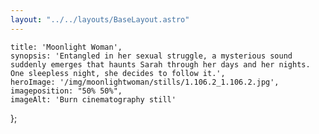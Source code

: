 ```yaml
---
layout: "../../layouts/BaseLayout.astro"
---
```

    title: 'Moonlight Woman',
    synopsis: 'Entangled in her sexual struggle, a mysterious sound suddenly emerges that haunts Sarah through her days and her nights. One sleepless night, she decides to follow it.',
    heroImage: '/img/moonlightwoman/stills/1.106.2_1.106.2.jpg',
    imageposition: "50% 50%",
    imageAlt: 'Burn cinematography still'    
};

<ProjectHero title={meta.title} synopsis={meta.synopsis} heroImage={meta.heroImage} alt={meta.imageAlt} imageposition={meta.imageposition} />

<section class="hero">
    <div class="hero-content" data-te-lightbox-init>  
        <ContentPicture image="/img/moonlightwoman/stills/1.11.1_1.11.1.jpg" alt={meta.imageAlt} />
    </div>
</section>

<section class="hero" >
    <div id="credits" class="hero-content grid grid-cols-2 gap-2 text-base-200">            
        <CreditsItem crewfunction="Director" crewname="Griet Elsen" />
        <CreditsItem crewfunction="Cast" crewname="Yentl Gijbels" />
        <CreditsItem crewfunction="" crewname="Ramon Mahieu" />
        <CreditsItem crewfunction="Assistant Director" crewname="Frank van den Bogaart" />
        <CreditsItem crewfunction="Cinematographer" crewname="Victor Maes" />
        <CreditsItem crewfunction="1st Assistant Camera" crewname="Giel Dhaenen" />
        <CreditsItem crewfunction="" crewname="Jan-Willem Rouwhorst" />
        <CreditsItem crewfunction="2nd Assistant Camera" crewname="Fenna Maas" />
        <CreditsItem crewfunction="" crewname="Quinten Hazebroek" />
        <CreditsItem crewfunction="Gaffer" crewname="Felix Ryckebusch" />
        <CreditsItem crewfunction="" crewname="Dieter Roelens" />
        <CreditsItem crewfunction="Best boy" crewname="Wouter van Achte" />
        <CreditsItem crewfunction="" crewname="Korneel Moeyaert" />
        <CreditsItem crewfunction="Electro" crewname="Lino De Koninck" />
        <CreditsItem crewfunction="" crewname="Kasper Lerno" />
        <CreditsItem crewfunction="Grip" crewname="Gilles Matthys" />
        <CreditsItem crewfunction="" crewname="Matthijs van der Burgt" />
    </div>  
</section>

<section class="hero">
    <div class="hero-content grid grid-cols-1 md:grid-cols-2 gap-3" data-te-lightbox-init>    
        <ContentPicture image="/img/moonlightwoman/stills/1.93.1_1.93.1.jpg" alt={meta.imageAlt} />
        <ContentPicture image="/img/moonlightwoman/stills/MOONLIGHTWOMAN_20230519_1.29.1.jpg" alt={meta.imageAlt} />
        <ContentPicture image="/img/moonlightwoman/stills/MOONLIGHTWOMAN_20230519_1.203.1.jpg" alt={meta.imageAlt} />
        <ContentPicture image="/img/moonlightwoman/stills/MOONLIGHTWOMAN_20230519_1.187.1.jpg" alt={meta.imageAlt} />
        <ContentPicture image="/img/moonlightwoman/stills/1.40.1_1.40.1.jpg" alt={meta.imageAlt} />
        <ContentPicture image="/img/moonlightwoman/stills/1.47.1_1.47.1.jpg" alt={meta.imageAlt} />
        <ContentPicture image="/img/moonlightwoman/stills/1.83.1_1.83.1.jpg" alt={meta.imageAlt} />
        <ContentPicture image="/img/moonlightwoman/stills/1.106.2_1.106.2.jpg" alt={meta.imageAlt} />
    </div>
</section>